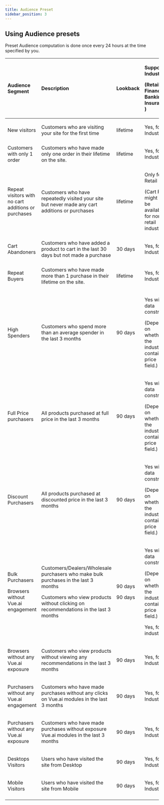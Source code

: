 ```yaml
---
title: Audience Preset
sidebar_position: 3
---
```


<head>
  <title> Audience Preset </title>

</head>

## Using Audience presets

Preset Audience computation is done once every 24 hours at the time specified by you.

| Audience Segment                                                        | Description                                                                                                                                                                                  | Lookback                                   | <p>Supported Industries</p><p>(Retail, Finance, Banking , Insurance )</p>                  |
| :---------------------------------------------------------------------- | :------------------------------------------------------------------------------------------------------------------------------------------------------------------------------------------- | :----------------------------------------- | :------------------------------------------------------------------------------------------------------------------------------------ |
| New visitors                                                            | <p>Customers who are visiting your site for the first time</p><p></p>                                                                                                                        | lifetime                                   | <p>Yes, for all Industries</p><p></p>                                                                                                 |
| Customers with only 1 order                                             | Customers who have made only one order in their lifetime on the site.                                                                                                                        | lifetime                                   | <p>Yes, for all Industries</p><p></p>                                                                                                 |
| Repeat visitors with no cart additions or purchases                     | Customers who have repeatedly visited your site but never made any cart additions or purchases                                                                                               | lifetime                                   | <p>Only for Retail</p><p>(Cart Page might not be available for non retail industries)</p>                                             |
| Cart Abandoners                                                         | Customers who have added a product to cart in the last 30 days but not made a purchase                                                                                                       | 30 days                                    | <p>Yes, for all Industries</p><p></p>                                                                                                 |
| Repeat Buyers                                                           | <p>Customers who have made more than 1 purchase in their lifetime on the site. </p><p></p>                                                                                                   | lifetime                                   | <p>Yes, for all Industries</p><p></p>                                                                                                 |
| High Spenders                                                           | <p>Customers who spend more than an average spender in the last 3 months</p><p></p>                                                                                                          | 90 days                                    | <p>Yes with data constraints</p><p>(Depends on whether the industry contains a price field.)</p>                                      |
| Full Price purchasers                                                   | <p>All products purchased at full price in the last 3 months</p><p></p>                                                                                                                      | 90 days                                    | <p>Yes with data constraints</p><p>(Depends on whether the industry contains a price field.)</p>                                      |
| Discount Purchasers                                                     | <p>All products purchased at discounted price in the last 3 months</p><p></p>                                                                                                                | 90 days                                    | <p>Yes with data constraints</p><p>(Depends on whether the industry contains a price field.)</p>                                      |
| <p>Bulk Purchasers</p><p></p><p>Browsers without Vue.ai engagement</p> | <p>Customers/Dealers/Wholesale purchasers who make bulk purchases in the last 3 months</p><p>Customers who view products without clicking on recommendations in the last 3 months</p><p></p> | <p>90 days</p><p></p><p></p><p>90 days</p> | <p>Yes with data constraints</p><p>(Depends on whether the industry contains a price field.)</p><p></p><p>Yes, for all industries</p> |
| Browsers without any Vue.ai exposure                                   | <p>Customers who view products without viewing any recommendations in the last 3 months</p><p></p>                                                                                           | 90 days                                    | <p>Yes, for all Industries</p><p></p>                                                                                                 |
| Purchasers without any Vue.ai engagement                               | <p>Customers who have made purchases without any clicks on Vue.ai modules in the last 3 months</p><p></p>                                                                                   | 90 days                                    | <p>Yes, for all Industries</p><p></p>                                                                                                 |
| Purchasers without any Vue.ai exposure                                 | <p>Customers who have made purchases without exposure Vue.ai modules in the last 3 months</p><p></p>                                                                                        | 90 days                                    | <p>Yes, for all Industries</p><p></p>                                                                                                 |
| Desktops Visitors                                                       | <p>Users who have visited the site from Desktop</p><p></p>                                                                                                                                   | 90 days                                    | <p>Yes, for all Industries</p><p></p>                                                                                                 |
| Mobile Visitors                                                         | <p>Users who have visited the site from Mobile</p><p></p>                                                                                                                                    | 90 days                                    | <p>Yes, for all Industries</p><p></p>                                                                                                 |
|                                                                         |                                                                                                                                                                                              |                                            |                                                                                                                                       |

